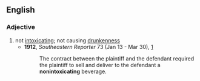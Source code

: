 ==English==

===Adjective===
{{en-adj}}

# not [[intoxicating]]; not causing [[drunk]]enness
#*'''1912''', ''Southeastern Reporter'' 73 (Jan 13 - Mar 30), [http://books.google.com/books?id=JSILAAAAYAAJ&pg=RA1-PA1097&dq=nonintoxicating]
#*:The contract between the plaintiff and the defendant required the plaintiff to sell and deliver to the defendant a '''nonintoxicating''' beverage.